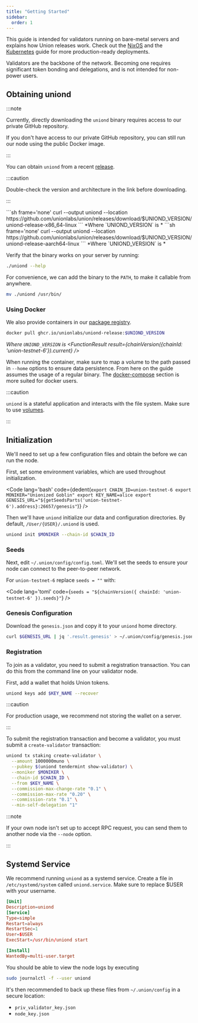 ```yaml
---
title: "Getting Started"
sidebar:
  order: 1
---
```



This guide is intended for validators running on bare-metal servers and explains how Union releases work. Check out the [NixOS](/docs/infrastructure/node-operators/nixos/) and the [Kubernetes](/docs/infrastructure/node-operators/kubernetes/) guide for more production-ready deployments.

Validators are the backbone of the network. Becoming one requires significant token bonding and delegations, and is not intended for non-power users.

## Obtaining uniond

:::note

Currently, directly downloading the `uniond` binary requires access to our private GitHub repository.

If you don't have access to our private GitHub repository, you can still run our node using the public Docker image.

:::

You can obtain `uniond` from a recent [release](https://github.com/unionlabs/union/releases/latest).

:::caution

Double-check the version and architecture in the link before downloading.

:::

<Tabs>
  <TabItem label='x86_64-linux'>
    ```sh frame='none'
    curl --output uniond --location https://github.com/unionlabs/union/releases/download/$UNIOND_VERSION/uniond-release-x86_64-linux
    ```
    *Where `UNIOND_VERSION` is <FunctionResult result={chainVersion({chainId: 'union-testnet-6'}).current} />*

  </TabItem>
  <TabItem label='aarch64-linux'>
    ```sh frame='none'
    curl --output uniond --location https://github.com/unionlabs/union/releases/download/$UNIOND_VERSION/uniond-release-aarch64-linux
    ```
    *Where `UNIOND_VERSION` is <FunctionResult result={chainVersion({chainId: 'union-testnet-6'}).current} />*

  </TabItem>
</Tabs>

Verify that the binary works on your server by running:

```sh frame="none"
./uniond --help
```

For convenience, we can add the binary to the `PATH`, to make it callable from anywhere.

```sh frame="none"
mv ./uniond /usr/bin/
```

### Using Docker

We also provide containers in our [package registry](https://github.com/orgs/unionlabs/packages/container/package/uniond-release).

```sh frame="none"
docker pull ghcr.io/unionlabs/uniond-release:$UNIOND_VERSION
```

_Where `UNIOND_VERSION` is <FunctionResult result={chainVersion({chainId: 'union-testnet-6'}).current} />_

When running the container, make sure to map a volume to the path passed in `--home` options to ensure data persistence. From here on the guide assumes the usage of a regular binary. The [docker-compose](/docs/infrastructure/node-operators/docker-compose/) section is more suited for docker users.

:::caution

`uniond` is a stateful application and interacts with the file system. Make sure to use [volumes](https://docs.docker.com/storage/volumes/).

:::

## Initialization

We'll need to set up a few configuration files and obtain the <DownloadFile filepath="/genesis.json" filename="genesis.json" /> before we can run the node.

First, set some environment variables, which are used throughout initialization.

<Code
  lang='bash'
  code={dedent(`
    export CHAIN_ID=union-testnet-6
    export MONIKER="Unionized Goblin"
    export KEY_NAME=alice
    export GENESIS_URL="${getSeedsParts('union-testnet-6').address}:26657/genesis"
  `)}
/>


Then we'll have `uniond` initialize our data and configuration directories. By default, `/User/{USER}/.uniond` is used.

```sh frame="none"
uniond init $MONIKER --chain-id $CHAIN_ID
```

### Seeds

Next, edit `~/.union/config/config.toml`. We'll set the seeds to ensure your node can connect to the peer-to-peer network.

For `union-testnet-6` replace `seeds = ""` with:

<Code
  lang='toml'
  code={`seeds = "${chainVersion({ chainId: 'union-testnet-6' }).seeds}"`} 
/>


### Genesis Configuration

Download the `genesis.json` and copy it to your `uniond` home directory.

```sh frame="none"
curl $GENESIS_URL | jq '.result.genesis' > ~/.union/config/genesis.json
```

### Registration

To join as a validator, you need to submit a registration transaction. You can do this from the command line on your validator node.

First, add a wallet that holds Union tokens.

```sh frame="none"
uniond keys add $KEY_NAME --recover
```

:::caution

For production usage, we recommend not storing the wallet on a server.

:::

To submit the registration transaction and become a validator, you must submit a `create-validator` transaction:

```sh frame="none"
uniond tx staking create-validator \
  --amount 1000000muno \
  --pubkey $(uniond tendermint show-validator) \
  --moniker $MONIKER \
  --chain-id $CHAIN_ID \
  --from $KEY_NAME \
  --commission-max-change-rate "0.1" \
  --commission-max-rate "0.20" \
  --commission-rate "0.1" \
  --min-self-delegation "1"
```

:::note

If your own node isn't set up to accept RPC request, you can send them to another node via the `--node` option.

:::

## Systemd Service

We recommend running `uniond` as a systemd service. Create a file in `/etc/systemd/system` called `uniond.service`. Make sure to replace $USER with your username.

```toml frame="none"
[Unit]
Description=uniond
[Service]
Type=simple
Restart=always
RestartSec=1
User=$USER
ExecStart=/usr/bin/uniond start

[Install]
WantedBy=multi-user.target
```

You should be able to view the node logs by executing

```sh frame="none"
sudo journalctl -f --user uniond
```

It's then recommended to back up these files from `~/.union/config` in a secure location:

- `priv_validator_key.json`
- `node_key.json`

